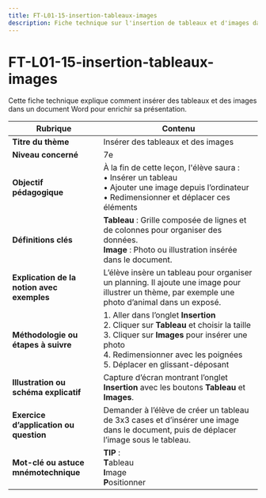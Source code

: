 ```yaml
---
title: FT-L01-15-insertion-tableaux-images
description: Fiche technique sur l'insertion de tableaux et d'images dans Word
---
```


# FT-L01-15-insertion-tableaux-images

Cette fiche technique explique comment insérer des tableaux et des images dans un document Word pour enrichir sa présentation.

| **Rubrique**                                  | **Contenu**                                                                                                                                                                                                                      |
|-----------------------------------------------|---------------------------------------------------------------------------------------------------------------------------------------------------------------------------------------------------------------------------------|
| **Titre du thème**                            | Insérer des tableaux et des images                                                                                                                                                                                              |
| **Niveau concerné**                           | 7e                                                                                                                                                                                                                              |
| **Objectif pédagogique**                      | À la fin de cette leçon, l'élève saura : <br/>• Insérer un tableau <br/>• Ajouter une image depuis l’ordinateur <br/>• Redimensionner et déplacer ces éléments                                                                  |
| **Définitions clés**                          | **Tableau** : Grille composée de lignes et de colonnes pour organiser des données. <br/>**Image** : Photo ou illustration insérée dans le document.                                                                             |
| **Explication de la notion avec exemples**    | L’élève insère un tableau pour organiser un planning. Il ajoute une image pour illustrer un thème, par exemple une photo d’animal dans un exposé.                                                                              |
| **Méthodologie ou étapes à suivre**           | 1. Aller dans l’onglet **Insertion** <br/>2. Cliquer sur **Tableau** et choisir la taille <br/>3. Cliquer sur **Images** pour insérer une photo <br/>4. Redimensionner avec les poignées <br/>5. Déplacer en glissant-déposant  |
| **Illustration ou schéma explicatif**         | Capture d’écran montrant l’onglet **Insertion** avec les boutons **Tableau** et **Images**.                                                                                                                                    |
| **Exercice d’application ou question**        | Demander à l’élève de créer un tableau de 3x3 cases et d’insérer une image dans le document, puis de déplacer l’image sous le tableau.                                                                                          |
| **Mot-clé ou astuce mnémotechnique**          | **TIP** : <br/>**T**ableau <br/>**I**mage <br/>**P**ositionner                                                                                                                                                                 |